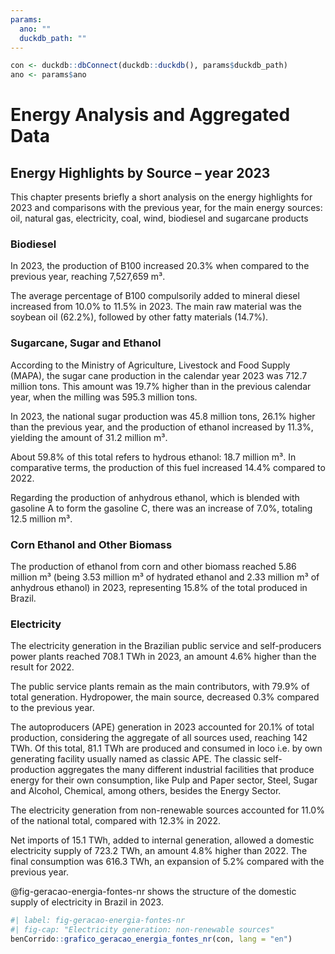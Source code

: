 ```yaml
---
params:
  ano: ""
  duckdb_path: ""
---
```


```r
con <- duckdb::dbConnect(duckdb::duckdb(), params$duckdb_path)
ano <- params$ano
```

# Energy Analysis and Aggregated Data

## Energy Highlights by Source – year 2023

This chapter presents briefly a short analysis on the energy highlights for 2023 and comparisons with the previous year, for the main energy sources: oil, natural gas, electricity, coal, wind, biodiesel and sugarcane products

### Biodiesel

In 2023, the production of B100 increased 20.3% when compared to the previous year, reaching 7,527,659 m³.

The average percentage of B100 compulsorily added to mineral diesel increased from 10.0% to 11.5% in 2023. The main raw material was the soybean oil (62.2%), followed by other fatty materials (14.7%).

### Sugarcane, Sugar and Ethanol

According to the Ministry of Agriculture, Livestock and Food Supply (MAPA), the sugar cane production in the calendar year 2023 was 712.7 million tons. This amount was 19.7% higher than in the previous calendar year, when the milling was 595.3 million tons.

In 2023, the national sugar production was 45.8 million tons, 26.1% higher than the previous year, and the production of ethanol increased by 11.3%, yielding the amount of 31.2 million m³.

About 59.8% of this total refers to hydrous ethanol: 18.7 million m³. In comparative terms, the production of this fuel increased 14.4% compared to 2022.

Regarding the production of anhydrous ethanol, which is blended with gasoline A to form the gasoline C, there was an increase of 7.0%, totaling 12.5 million m³.

### Corn Ethanol and Other Biomass

The production of ethanol from corn and other biomass reached 5.86 million m³ (being 3.53 million m³ of hydrated ethanol and 2.33 million m³ of anhydrous ethanol) in 2023, representing 15.8% of the total produced in Brazil.

### Electricity

The electricity generation in the Brazilian public service and self-producers power plants reached 708.1 TWh in 2023, an amount 4.6% higher than the result for 2022.

The public service plants remain as the main contributors, with 79.9% of total generation. Hydropower, the main source, decreased 0.3% compared to the previous year.

The autoproducers (APE) generation in 2023 accounted for 20.1% of total production, considering the aggregate of all sources used, reaching 142 TWh. Of this total, 81.1 TWh are produced and consumed in loco i.e. by own generating facility usually named as classic APE. The classic self-production aggregates the many different industrial facilities that produce energy for their own consumption, like Pulp and Paper sector, Steel, Sugar and Alcohol, Chemical, among others, besides the Energy Sector.

The electricity generation from non-renewable sources accounted for 11.0% of the national total, compared with 12.3% in 2022.

Net imports of 15.1 TWh, added to internal generation, allowed a domestic electricity supply of 723.2 TWh, an amount 4.8% higher than 2022. The final consumption was 616.3 TWh, an expansion of 5.2% compared with the previous year.

@fig-geracao-energia-fontes-nr shows the structure of the domestic supply of electricity in Brazil in 2023.

```r
#| label: fig-geracao-energia-fontes-nr
#| fig-cap: "Electricity generation: non-renewable sources"
benCorrido::grafico_geracao_energia_fontes_nr(con, lang = "en")
```
